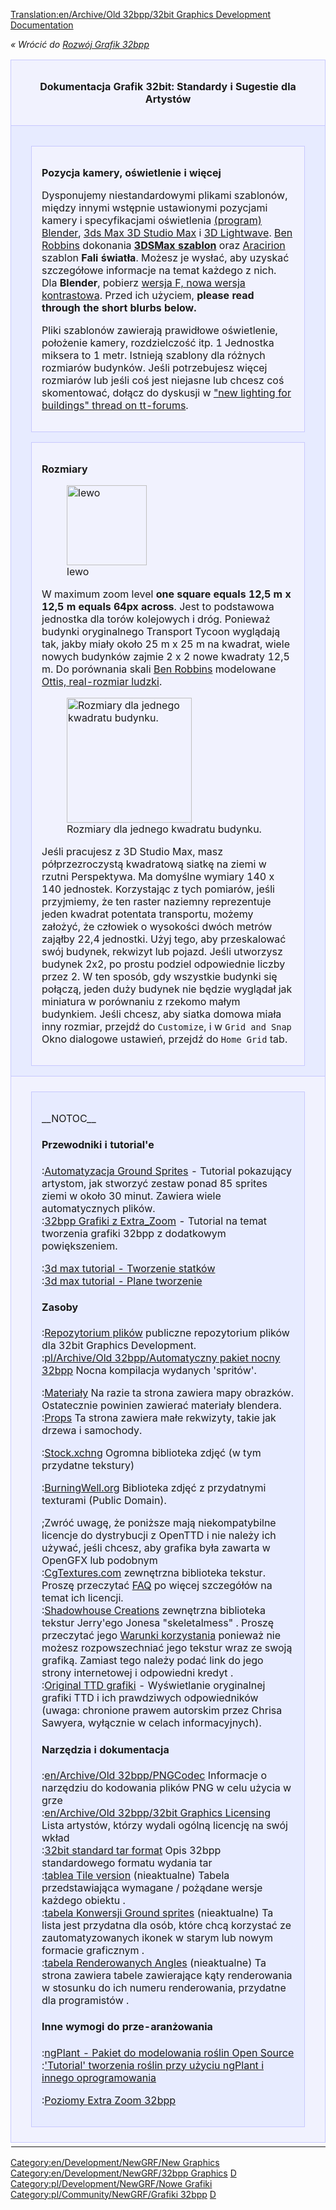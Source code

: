 [[Translation:en/Archive/Old 32bpp/32bit Graphics Development Documentation]]
<!--{{outdated|References outdated forum threads etc.  The 32bpp project referred to in this section is, as of 2017, dead}}-->{{pl/Community/Nieaktualizowane|Odnośniki do starszych wątków na forum itp. Projekt 32bpp, o którym mowa w tej sekcji, od 2017 r. zanika poza wyjątkami}}


''« Wrócić do [[pl/Archive/Old 32bpp/Rozwój Grafiki 32bpp|Rozwój Grafik 32bpp]]''

{| width="100%"
|-
|colspan="2" style="background-color: #f1f2fe; border: 1px solid #c7c8fe; margin: 0; padding: 1em 1em 1em 1em; text-align:center"|<font size="3">'''Dokumentacja Grafik 32bit: Standardy i Sugestie dla Artystów'''</font>
|- valign="top"
|width="50%" style="background-color: #E7EBFF; border: 1px solid #c7c8fe; margin: 0; padding: 1em 1em 0em 1em;"|

<div style="margin:1em;padding:1em;border:1px solid #c7c8fe;background:#f1f2fe;">
<font size="3">'''Pozycja kamery, oświetlenie i więcej'''</font>

Dysponujemy niestandardowymi plikami szablonów, między innymi wstępnie ustawionymi pozycjami kamery i specyfikacjami oświetlenia [https://www.wikipedia.org/wiki/pl:Blender (program) Blender], [https://www.wikipedia.org/wiki/pl:Autodesk 3ds Max 3D Studio Max] i [https://www.wikipedia.org/wiki/pl:LightWave 3D Lightwave]. [[en/Ben|Ben Robbins]] dokonania [http://www.tt-forums.net/download/file.php?id=91802 '''3DSMax szablon'''] oraz [[en/Aracirion|Aracirion]] szablon '''Fali światła'''. Możesz je wysłać, aby uzyskać szczegółowe informacje na temat każdego z nich. Dla '''Blender''', pobierz [http://www.tt-forums.net/download.php?id=53231 wersja F, nowa wersja kontrastowa]. Przed ich użyciem, '''please read through the short blurbs below.'''

Pliki szablonów zawierają prawidłowe oświetlenie, położenie kamery, rozdzielczość itp. 1 Jednostka miksera to 1 metr. Istnieją szablony dla różnych rozmiarów budynków. Jeśli potrzebujesz więcej rozmiarów lub jeśli coś jest niejasne lub chcesz coś skomentować, dołącz do dyskusji w [http://tt-forums.net/viewtopic.php?t=24857 "new lighting for buildings" thread on tt-forums].
</div>

<div style="margin:1em;padding:1em;border:1px solid #c7c8fe;background:#f1f2fe;">
<font size="3">'''Rozmiary'''</font>

[[File:en/Archive/Old 32bpp/Model square.png|128px|lewo]]

W maximum zoom level '''one square equals 12,5 m x 12,5 m equals 64px across'''. Jest to podstawowa jednostka dla torów kolejowych i dróg. Ponieważ budynki oryginalnego Transport Tycoon wyglądają tak, jakby miały około 25 m x 25 m na kwadrat, wiele nowych budynków zajmie 2 x 2 nowe kwadraty 12,5 m. Do porównania skali [[en/Ben|Ben Robbins]] modelowane [http://tt-forums.net/download.php?id=48953 Ottis, real-rozmiar ludzki].

[[File:en/Archive/Old 32bpp/3dsmeasurements.jpeg|thumb|200px|right|Rozmiary dla jednego kwadratu budynku.]]

Jeśli pracujesz z 3D Studio Max, masz półprzezroczystą kwadratową siatkę na ziemi w rzutni Perspektywa. Ma domyślne wymiary 140 x 140 jednostek. Korzystając z tych pomiarów, jeśli przyjmiemy, że ten raster naziemny reprezentuje jeden kwadrat potentata transportu, możemy założyć, że człowiek o wysokości dwóch metrów zająłby 22,4 jednostki. Użyj tego, aby przeskalować swój budynek, rekwizyt lub pojazd. Jeśli utworzysz budynek 2x2, po prostu podziel odpowiednie liczby przez 2. W ten sposób, gdy wszystkie budynki się połączą, jeden duży budynek nie będzie wyglądał jak miniatura w porównaniu z rzekomo małym budynkiem. Jeśli chcesz, aby siatka domowa miała inny rozmiar, przejdź do <code>Customize</code>, i w <code>Grid and Snap</code> Okno dialogowe ustawień, przejdź do <code>Home Grid</code> tab.
</div>

|width="50%" style="background-color: #E7EBFF; border: 1px solid #c7c8fe; margin: 0; padding: 1em 1em 0em 1em;"|

<div style="margin:1em;padding:1em;border:1px solid #c7c8fe;background:#f1f2fe;">
<font size="3">'''Materiały'''</font>

[[File:en/Ref-%26-amb.png|400px|center]]

Dla '''every''' materiał, który tworzysz w <code>shaders</code> tab, zaleca się zmianę <code>Amb</code> parametru ('''0.5''' domyślnie) dopasować <code>Ref</code> parametr ('''1''' domyślnie). Zawsze musisz zmodyfikować <code>Ref</code> i <code>Amb</code> razem. Zdecydowano, że <code>Amb</code> powinna zawsze mieć tę samą wartość co <code>Ref</code>, ponieważ materiał powinien odbijać światło słoneczne lub inne źródła światła w taki sam sposób, jak odbija światło z otoczenia (światło otoczenia). Dlatego dla maksymalnego realizmu wartości powinny być takie same. Oczywiście nie jest to surowa zasada, masz swobodę artystyczną, aby się od tego odstąpić.

[[File:en/Archive/Old 32bpp/Official materials.png|150px|prawe]]

Archiwum plików szablonu zawiera plik o nazwie '''official_materials.blend'''. Zawiera niektóre materiały, których będziesz często potrzebować i które powinny wyglądać tak samo w różnych obiektach, na przykład chodniku. Umieść ten plik w miejscu, w którym może się zatrzymać. Gdy zbudujesz model i chcesz użyć oficjalnego materiału, '''link the material rather than just append it'''. Aby uzyskać dodatkowe instrukcje, zobacz [[en/Using Official Materials]].
</div>

<div style="margin:1em;padding:1em;border:1px solid #c7c8fe;background:#f1f2fe;">
<font size="3">'''Minimalizowanie czasu renderowania'''</font>

[[File:en/Archive/Old 32bpp/AO-samples.png|400px|center]]

Renderowanie może być dość wolne. Aby skrócić czas renderowania podglądu, zmniejsz <code>Samples</code> wartość poniżej <code>Ambient Occlusion</code>.
</div>
|-
|colspan="2" style="background-color: #f1f2fe; border: 1px solid #c7c8fe; margin: 0; padding: 0.5em 1em 0.5em 1em;"|
<div style="margin:1em;padding:1em;border:1px solid #c7c8fe;background:#E7EBFF;">
__NOTOC__
====Przewodniki i tutorial'e====
;:[[en/Archive/Old 32bpp/Ground Sprites Automated (New Graphics)|Automatyzacja Ground Sprites]] -  Tutorial pokazujący artystom, jak stworzyć zestaw ponad 85 sprites ziemi w około 30 minut. Zawiera wiele automatycznych plików.
;:[[pl/Archive/Old 32bpp/Jak Stworzyć Grafiki 32bpp z Dodatkowym Powiększeniem|32bpp Grafiki z Extra_Zoom]] - Tutorial na temat tworzenia grafiki 32bpp z dodatkowym powiększeniem.

;:[http://www.tt-forums.net/viewtopic.php?f=36&t=39367 3d max tutorial - Tworzenie statków]
;:[http://www.tt-forums.net/viewtopic.php?f=36&t=39195 3d max tutorial - Plane tworzenie]

====Zasoby====
;:[[pl/Archive/Old 32bpp/Repozytorium Rozowju Plików Grafik 32bpp|Repozytorium plików]] publiczne repozytorium plików dla 32bit Graphics Development.
;:[[pl/Archive/Old 32bpp/Automatyczny pakiet nocny 32bpp]] Nocna kompilacja wydanych 'spritów'.

;:[[en/Archive/Old 32bpp/Standardised materials (New Graphics)|Materiały]] Na razie ta strona zawiera mapy obrazków. Ostatecznie powinien zawierać materiały blendera.
;:[[pl/Archive/Old 32bpp/Rekwizyty (Nowe Grafik)|Props]] Ta strona zawiera małe rekwizyty, takie jak drzewa i samochody.

;:[http://www.sxc.hu Stock.xchng] Ogromna biblioteka zdjęć (w tym przydatne tekstury)

;:[http://www.burningwell.org BurningWell.org] Biblioteka zdjęć z przydatnymi texturami (Public Domain).


;;Zwróć uwagę, że poniższe mają niekompatybilne licencje do dystrybucji z OpenTTD i nie należy ich używać, jeśli chcesz, aby grafika była zawarta w OpenGFX lub podobnym
;:[http://www.cgtextures.com/ CgTextures.com] zewnętrzna biblioteka tekstur. Proszę przeczytać [http://cgtextures.com/content.php?action=faq FAQ] po więcej szczegółów na temat ich licencji.
;:[http://shadowhousecreations.blogspot.com/ Shadowhouse Creations] zewnętrzna biblioteka tekstur Jerry'ego Jonesa "skeletalmess" . Proszę przeczytać jego [http://shadowhousecreations.blogspot.com/p/tou.html Warunki korzystania] ponieważ nie możesz rozpowszechniać jego tekstur wraz ze swoją grafiką. Zamiast tego należy podać link do jego strony internetowej i odpowiedni kredyt .
;:[http://www.chrissawyergames.com/feature1a.htm Original TTD grafiki] - Wyświetlanie oryginalnej grafiki TTD i ich prawdziwych odpowiedników (uwaga: chronione prawem autorskim przez Chrisa Sawyera, wyłącznie w celach informacyjnych).

====Narzędzia i dokumentacja====
;:[[en/Archive/Old 32bpp/PNGCodec]] Informacje o narzędziu do kodowania plików PNG w celu użycia w grze
;:[[en/Archive/Old 32bpp/32bit Graphics Licensing]] Lista artystów, którzy wydali ogólną licencję na swój wkład
;:[[pl/Archive/Old 32bpp/Standardowy format tar 32bity|32bit standard tar format]] Opis 32bpp standardowego formatu wydania tar 
;:[[en/Archive/Old 32bpp/Tile version table (New graphics)|tablea Tile version]] (nieaktualne) Tabela przedstawiająca wymagane / pożądane wersje każdego obiektu .
;:[[en/Archive/Old 32bpp/Ground sprites conversions list (New Graphics)|tabela Konwersji Ground sprites]] (nieaktualne) Ta lista jest przydatna dla osób, które chcą korzystać ze zautomatyzowanych ikonek w starym lub nowym formacie graficznym .
;:[[en/Archive/Old 32bpp/Rendered Angles table (New graphics)|tabela Renderowanych Angles]] (nieaktualne) Ta strona zawiera tabele zawierające kąty renderowania w stosunku do ich numeru renderowania, przydatne dla programistów .

====Inne wymogi do prze-aranżowania====  
;:[http://ngplant.sourceforge.net/ ngPlant - Pakiet do modelowania roślin Open Source]
;:[http://yorik.orgfree.com/tutorials/treemaking.html 'Tutorial' tworzenia roślin przy użyciu ngPlant i innego oprogramowania]

;:[[pl/Community/NewGRF/Rozgrywka z grafiką 32 bpp|Poziomy Extra Zoom 32bpp]]

</div>
|-
|}


<!--{{Navbox Graphics Development}}-->{{pl/Community/NewGRF/Navbox Programowanie grafik}}

[[Category:en/Development/NewGRF/New Graphics]][[Category:en/Development/NewGRF/32bpp Graphics]][[Category:en/Community/NewGRF/32bpp Graphics Developer resources|D]]
[[Category:pl/Development/NewGRF/Nowe Grafiki]][[Category:pl/Community/NewGRF/Grafiki 32bpp]][[Category:pl/Community/NewGRF/Zasoby Twórców Grafik 32bpp|D]]